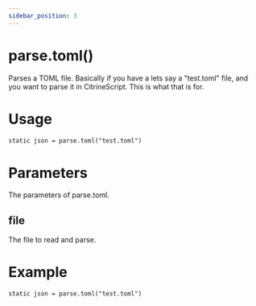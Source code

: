 ```yaml
---
sidebar_position: 3
---
```


# parse.toml()

Parses a TOML file. Basically if you have a lets say a "test.toml" file, and you want to parse it in CitrineScript. This is what that is for.

# Usage

```txt title="usage.ces"
static json = parse.toml("test.toml")
```

# Parameters

The parameters of parse.toml.

## file

The file to read and parse.

# Example

```txt title="example.ces"
static json = parse.toml("test.toml")
```